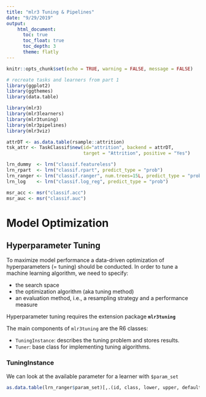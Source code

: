 ```yaml
---
title: "mlr3 Tuning & Pipelines"
date: "9/29/2019"
output: 
    html_document:
      toc: true
      toc_float: true
      toc_depth: 3
      theme: flatly
---
```


```r
knitr::opts_chunk$set(echo = TRUE, warning = FALSE, message = FALSE)
```

```r
# recreate tasks and learners from part 1
library(ggplot2)
library(ggthemes)
library(data.table)

library(mlr3)
library(mlr3learners)
library(mlr3tuning)
library(mlr3pipelines)
library(mlr3viz)

attrDT <- as.data.table(rsample::attrition)
tsk_attr <- TaskClassif$new(id="attrition", backend = attrDT, 
                            target = "Attrition", positive = "Yes")

lrn_dummy  <- lrn("classif.featureless")
lrn_rpart  <- lrn("classif.rpart", predict_type = "prob")
lrn_ranger <- lrn("classif.ranger", num.trees=15L, predict_type = "prob")
lrn_log    <- lrn("classif.log_reg", predict_type = "prob")

msr_acc <- msr("classif.acc")
msr_auc <- msr("classif.auc")
```

# Model Optimization

## Hyperparameter Tuning

To maximize model performance a data-driven optimization of hyperparameters (= tuning) should be conducted. In order to tune a machine learning algorithm, we need to specify:

- the search space
- the optimization algorithm (aka tuning method)
- an evaluation method, i.e., a resampling strategy and a performance measure

Hyperparameter tuning requires the extension package <strong>`mlr3tuning`</strong>

The main components of `mlr3tuning` are the R6 classes:

- `TuningInstance`: describes the tuning problem and stores results.
- `Tuner`: base class for implementing tuning algorithms.

### TuningInstance
We can look at the available parameter for a learner with `$param_set`

```r
as.data.table(lrn_ranger$param_set)[,.(id, class, lower, upper, default)]
```

